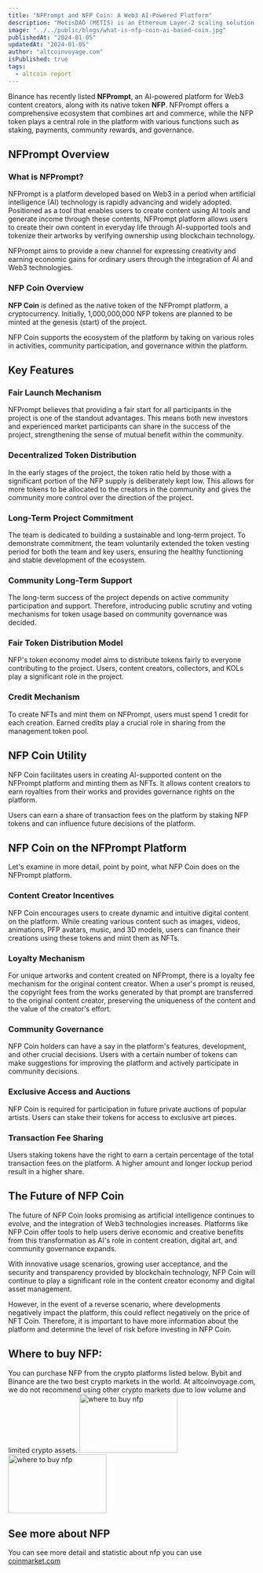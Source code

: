 ```yaml
---
title: "NFPrompt and NFP Coin: A Web3 AI-Powered Platform"
description: "MetisDAO (METIS) is an Ethereum Layer-2 scaling solution designed to address the blockchain trilemma, the challenge of achieving decentralization, security, and scalability simultaneously. It tackles Ethereum's primary hurdles, including speed, cost, and scalability, providing a platform for developers to create and manage decentralized applications (dApps). Incorporating the Decentralized Autonomous Company (DAC) framework into its Layer 2 infrastructure, MetisDAO aims to facilitate the transition from Web 2.0 to Web 3.0."
image: "../../public/blogs/what-is-nfp-coin-ai-based-coin.jpg"
publishedAt: "2024-01-05"
updatedAt: "2024-01-05"
author: "altcoinvoyage.com"
isPublished: true
tags:
  - altcoin report
---
```


Binance has recently listed **NFPrompt**, an AI-powered platform for Web3 content creators, along with its native token **NFP**. NFPrompt offers a comprehensive ecosystem that combines art and commerce, while the NFP token plays a central role in the platform with various functions such as staking, payments, community rewards, and governance.

## NFPrompt Overview

### What is NFPrompt?

NFPrompt is a platform developed based on Web3 in a period when artificial intelligence (AI) technology is rapidly advancing and widely adopted. Positioned as a tool that enables users to create content using AI tools and generate income through these contents, NFPrompt platform allows users to create their own content in everyday life through AI-supported tools and tokenize their artworks by verifying ownership using blockchain technology.

NFPrompt aims to provide a new channel for expressing creativity and earning economic gains for ordinary users through the integration of AI and Web3 technologies.

### NFP Coin Overview

**NFP Coin** is defined as the native token of the NFPrompt platform, a cryptocurrency. Initially, 1,000,000,000 NFP tokens are planned to be minted at the genesis (start) of the project.

NFP Coin supports the ecosystem of the platform by taking on various roles in activities, community participation, and governance within the platform.

## Key Features

### Fair Launch Mechanism

NFPrompt believes that providing a fair start for all participants in the project is one of the standout advantages. This means both new investors and experienced market participants can share in the success of the project, strengthening the sense of mutual benefit within the community.

### Decentralized Token Distribution

In the early stages of the project, the token ratio held by those with a significant portion of the NFP supply is deliberately kept low. This allows for more tokens to be allocated to the creators in the community and gives the community more control over the direction of the project.

### Long-Term Project Commitment

The team is dedicated to building a sustainable and long-term project. To demonstrate commitment, the team voluntarily extended the token vesting period for both the team and key users, ensuring the healthy functioning and stable development of the ecosystem.

### Community Long-Term Support

The long-term success of the project depends on active community participation and support. Therefore, introducing public scrutiny and voting mechanisms for token usage based on community governance was decided.

### Fair Token Distribution Model

NFP's token economy model aims to distribute tokens fairly to everyone contributing to the project. Users, content creators, collectors, and KOLs play a significant role in the project.

### Credit Mechanism

To create NFTs and mint them on NFPrompt, users must spend 1 credit for each creation. Earned credits play a crucial role in sharing from the management token pool.

## NFP Coin Utility

NFP Coin facilitates users in creating AI-supported content on the NFPrompt platform and minting them as NFTs. It allows content creators to earn royalties from their works and provides governance rights on the platform.

Users can earn a share of transaction fees on the platform by staking NFP tokens and can influence future decisions of the platform.

## NFP Coin on the NFPrompt Platform

Let's examine in more detail, point by point, what NFP Coin does on the NFPrompt platform.

### Content Creator Incentives

NFP Coin encourages users to create dynamic and intuitive digital content on the platform. While creating various content such as images, videos, animations, PFP avatars, music, and 3D models, users can finance their creations using these tokens and mint them as NFTs.

### Loyalty Mechanism

For unique artworks and content created on NFPrompt, there is a loyalty fee mechanism for the original content creator. When a user's prompt is reused, the copyright fees from the works generated by that prompt are transferred to the original content creator, preserving the uniqueness of the content and the value of the creator's effort.

### Community Governance

NFP Coin holders can have a say in the platform's features, development, and other crucial decisions. Users with a certain number of tokens can make suggestions for improving the platform and actively participate in community decisions.

### Exclusive Access and Auctions

NFP Coin is required for participation in future private auctions of popular artists. Users can stake their tokens for access to exclusive art pieces.

### Transaction Fee Sharing

Users staking tokens have the right to earn a certain percentage of the total transaction fees on the platform. A higher amount and longer lockup period result in a higher share.

## The Future of NFP Coin

The future of NFP Coin looks promising as artificial intelligence continues to evolve, and the integration of Web3 technologies increases. Platforms like NFP Coin offer tools to help users derive economic and creative benefits from this transformation as AI's role in content creation, digital art, and community governance expands.

With innovative usage scenarios, growing user acceptance, and the security and transparency provided by blockchain technology, NFP Coin will continue to play a significant role in the content creator economy and digital asset management.

However, in the event of a reverse scenario, where developments negatively impact the platform, this could reflect negatively on the price of NFT Coin. Therefore, it is important to have more information about the platform and determine the level of risk before investing in NFP Coin.

## Where to buy NFP: 

You can purchase NFP from the crypto platforms listed below. Bybit and Binance are the two best crypto markets in the world. At altcoinvoyage.com, we do not recommend using other crypto markets due to low volume and limited crypto assets.
[<Image
src="/blogs/bybit.png"
width="200"
height="120"
alt="where to buy nfp"
sizes="25vw"
/>](https://www.bybit.com/invite?ref=KEKRZR)
 [<Image
src="/blogs/binance.png"
width="200"
height="120"
alt="where to buy nfp"
sizes="30vw"
/>](https://accounts.binance.com/register?ref=LE1PUX6G)

## See more about NFP

You can see more detail and statistic about nfp you can use [coinmarket.com](https://coinmarketcap.com/currencies/nfprompt/)